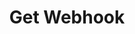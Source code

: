 ---
title: "Get Webhook"
sidebarTitle: "Get Webhook"
openapi: "/openapi.yaml GET /v2/accounts/{account_id}/webhooks/{webhook_id}"
---